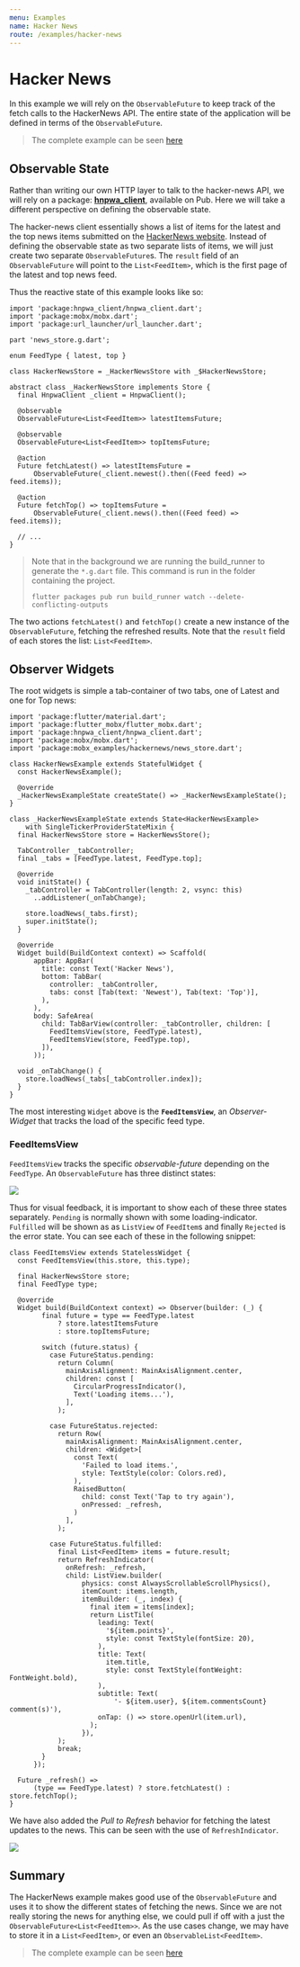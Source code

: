 ```yaml
---
menu: Examples
name: Hacker News
route: /examples/hacker-news
---
```


# Hacker News

In this example we will rely on the `ObservableFuture` to keep track of the fetch calls to the HackerNews API. The entire state of the application will be defined in terms of the `ObservableFuture`.

> The complete example can be seen [here](https://github.com/mobxjs/mobx.dart/tree/master/mobx_examples/lib/hackernews)

## Observable State

Rather than writing our own HTTP layer to talk to the hacker-news API, we will rely on a package: [**hnpwa_client**](https://pub.dartlang.org/packages/hnpwa_client), available on Pub. Here we will take a different perspective on defining the observable state.

The hacker-news client essentially shows a list of items for the latest and the top news items submitted on the [HackerNews website](https://news.ycombinator.com/). Instead of defining the observable state as two separate lists of items, we will just create two separate `ObservableFuture`s. The `result` field of an `ObservableFuture` will point to the `List<FeedItem>`, which is the first page of the latest and top news feed.

Thus the reactive state of this example looks like so:

```
import 'package:hnpwa_client/hnpwa_client.dart';
import 'package:mobx/mobx.dart';
import 'package:url_launcher/url_launcher.dart';

part 'news_store.g.dart';

enum FeedType { latest, top }

class HackerNewsStore = _HackerNewsStore with _$HackerNewsStore;

abstract class _HackerNewsStore implements Store {
  final HnpwaClient _client = HnpwaClient();

  @observable
  ObservableFuture<List<FeedItem>> latestItemsFuture;

  @observable
  ObservableFuture<List<FeedItem>> topItemsFuture;

  @action
  Future fetchLatest() => latestItemsFuture =
      ObservableFuture(_client.newest().then((Feed feed) => feed.items));

  @action
  Future fetchTop() => topItemsFuture =
      ObservableFuture(_client.news().then((Feed feed) => feed.items));

  // ...
}

```

> Note that in the background we are running the build_runner to generate the `*.g.dart` file. This command is run in the folder containing the project.
>
> ```
> flutter packages pub run build_runner watch --delete-conflicting-outputs
> ```

The two actions `fetchLatest()` and `fetchTop()` create a new instance of the `ObservableFuture`, fetching the refreshed results. Note that the `result` field of each stores the list: `List<FeedItem>`.

## Observer Widgets

The root widgets is simple a tab-container of two tabs, one of Latest and one for Top news:

```
import 'package:flutter/material.dart';
import 'package:flutter_mobx/flutter_mobx.dart';
import 'package:hnpwa_client/hnpwa_client.dart';
import 'package:mobx/mobx.dart';
import 'package:mobx_examples/hackernews/news_store.dart';

class HackerNewsExample extends StatefulWidget {
  const HackerNewsExample();

  @override
  _HackerNewsExampleState createState() => _HackerNewsExampleState();
}

class _HackerNewsExampleState extends State<HackerNewsExample>
    with SingleTickerProviderStateMixin {
  final HackerNewsStore store = HackerNewsStore();

  TabController _tabController;
  final _tabs = [FeedType.latest, FeedType.top];

  @override
  void initState() {
    _tabController = TabController(length: 2, vsync: this)
      ..addListener(_onTabChange);

    store.loadNews(_tabs.first);
    super.initState();
  }

  @override
  Widget build(BuildContext context) => Scaffold(
      appBar: AppBar(
        title: const Text('Hacker News'),
        bottom: TabBar(
          controller: _tabController,
          tabs: const [Tab(text: 'Newest'), Tab(text: 'Top')],
        ),
      ),
      body: SafeArea(
        child: TabBarView(controller: _tabController, children: [
          FeedItemsView(store, FeedType.latest),
          FeedItemsView(store, FeedType.top),
        ]),
      ));

  void _onTabChange() {
    store.loadNews(_tabs[_tabController.index]);
  }
}

```

The most interesting `Widget` above is the **`FeedItemsView`**, an _Observer-Widget_ that tracks the load of the specific feed type.

### FeedItemsView

`FeedItemsView` tracks the specific _observable-future_ depending on the `FeedType`. An `ObservableFuture` has three distinct states:


<img src={observableFuture} />

Thus for visual feedback, it is important to show each of these three states separately. `Pending` is normally shown with some loading-indicator. `Fulfilled` will be shown as as `ListView` of `FeedItem`s and finally `Rejected` is the error state. You can see each of these in the following snippet:

```
class FeedItemsView extends StatelessWidget {
  const FeedItemsView(this.store, this.type);

  final HackerNewsStore store;
  final FeedType type;

  @override
  Widget build(BuildContext context) => Observer(builder: (_) {
        final future = type == FeedType.latest
            ? store.latestItemsFuture
            : store.topItemsFuture;

        switch (future.status) {
          case FutureStatus.pending:
            return Column(
              mainAxisAlignment: MainAxisAlignment.center,
              children: const [
                CircularProgressIndicator(),
                Text('Loading items...'),
              ],
            );

          case FutureStatus.rejected:
            return Row(
              mainAxisAlignment: MainAxisAlignment.center,
              children: <Widget>[
                const Text(
                  'Failed to load items.',
                  style: TextStyle(color: Colors.red),
                ),
                RaisedButton(
                  child: const Text('Tap to try again'),
                  onPressed: _refresh,
                )
              ],
            );

          case FutureStatus.fulfilled:
            final List<FeedItem> items = future.result;
            return RefreshIndicator(
              onRefresh: _refresh,
              child: ListView.builder(
                  physics: const AlwaysScrollableScrollPhysics(),
                  itemCount: items.length,
                  itemBuilder: (_, index) {
                    final item = items[index];
                    return ListTile(
                      leading: Text(
                        '${item.points}',
                        style: const TextStyle(fontSize: 20),
                      ),
                      title: Text(
                        item.title,
                        style: const TextStyle(fontWeight: FontWeight.bold),
                      ),
                      subtitle: Text(
                          '- ${item.user}, ${item.commentsCount} comment(s)'),
                      onTap: () => store.openUrl(item.url),
                    );
                  }),
            );
            break;
        }
      });

  Future _refresh() =>
      (type == FeedType.latest) ? store.fetchLatest() : store.fetchTop();
}

```

We have also added the _Pull to Refresh_ behavior for fetching the latest updates to the news. This can be seen with the use of `RefreshIndicator`.


<img src={hnGif} />

## Summary

The HackerNews example makes good use of the `ObservableFuture` and uses it to show the different states of fetching the news. Since we are not really storing the news for anything else, we could pull if off with a just the `ObservableFuture<List<FeedItem>>`. As the use cases change, we may have to store it in a `List<FeedItem>`, or even an `ObservableList<FeedItem>`.

> The complete example can be seen [here](https://github.com/mobxjs/mobx.dart/tree/master/mobx_examples/lib/hackernews)
